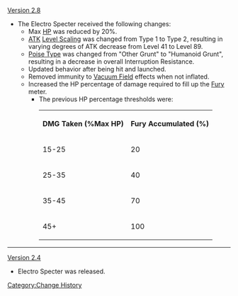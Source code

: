 [[Version 2.8]]
* The Electro Specter received the following changes:
** Max [[HP]] was reduced by 20%.
** [[ATK]] [[Level Scaling/Enemy|Level Scaling]] was changed from Type 1 to Type 2, resulting in varying degrees of ATK decrease from Level 41 to Level 89.
** [[Interruption Resistance/Poise#Poise Type|Poise Type]] was changed from "Other Grunt" to "Humanoid Grunt", resulting in a decrease in overall Interruption Resistance.
** Updated behavior after being hit and launched.
** Removed immunity to [[Vacuum Field]] effects when not inflated.
** Increased the HP percentage of damage required to fill up the [[Fury]] meter.
*** The previous HP percentage thresholds were:<table class="fandom-table"><tr><th>DMG Taken (%Max HP)</th><th>Fury Accumulated (%)</th></tr><tr><td>15-25</td><td>20</td></tr><tr><td>25-35</td><td>40</td></tr><tr><td>35-45</td><td>70</td></tr><tr><td>45+</td><td>100</td></tr></table>
----
[[Version 2.4]]
* Electro Specter was released.
<noinclude>[[Category:Change History]]</noinclude>